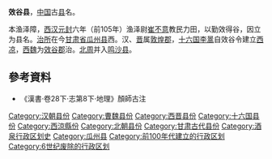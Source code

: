 {{noteTA
|T=zh-hans:效谷县;zh-hant:效穀縣;
|1=zh-hans:效谷;zh-hant:效穀;
|2=zh-hans:勤效得谷;zh-hant:勤效得穀;
}}
'''效谷县'''，[[中国|中国]]古[[县|县]]名。

本渔泽障，[[西汉|西汉]][[元封_(西汉)|元封]]六年（前105年）渔泽尉[[崔不意|崔不意]]教民力田，以勤效得谷，因立为县名。[[治所|治所]]在今[[甘肃省|甘肃省]][[瓜州县|瓜州县]]西。汉、[[晋朝|晋]]属[[敦煌郡|敦煌郡]]，[[十六国|十六国]][[李暠|李暠]]自效谷令建立[[西凉|西凉]]，[[西魏|西魏]]为[[效谷郡|效谷郡]]治。[[北周|北周]]并入[[鸣沙县|鸣沙县]]。

==參考資料==
*《漢書·卷28下·志第8下·地理》顏師古注

{{甘肃行政区划小作品}}
{{DEFAULTSORT:X}}
[[Category:汉朝县份|Category:汉朝县份]]
[[Category:曹魏县份|Category:曹魏县份]]
[[Category:西晋县份|Category:西晋县份]]
[[Category:十六国县份|Category:十六国县份]]
[[Category:西涼縣份|Category:西涼縣份]]
[[Category:北朝县份|Category:北朝县份]]
[[Category:甘肃古代县份|Category:甘肃古代县份]]
[[Category:酒泉行政区划史|Category:酒泉行政区划史]]
[[Category:瓜州县|Category:瓜州县]]
[[Category:前100年代建立的行政区划|Category:前100年代建立的行政区划]]
[[Category:6世纪废除的行政区划|Category:6世纪废除的行政区划]]